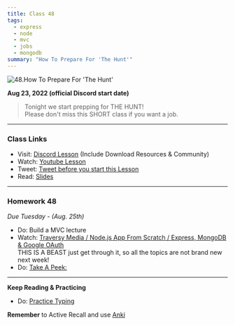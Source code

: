 ```yaml
---
title: Class 48
tags:
  - express
  - node
  - mvc
  - jobs
  - mongodb
summary: "How To Prepare For 'The Hunt'"
---
```


![48.How To Prepare For 'The Hunt'](https://cdn.hashnode.com/res/hashnode/image/upload/v1676725202787/5A519yJay.png?auto=compress)

**Aug 23, 2022 (official Discord start date)**

> Tonight we start prepping for THE HUNT! <br /> Please don't miss this SHORT class if you want a job.

<hr />

### Class Links

- Visit: [Discord Lesson](https://discord.com/channels/735923219315425401/738891289071714388/1011750764605095936) (Include Download Resources & Community)
- Watch: [Youtube Lesson](https://youtu.be/2ObpRuvmT48)
- Tweet: [Tweet before you start this Lesson](https://twitter.com/leonnoel/status/1562190629513228288)
- Read: [Slides](https://slides.com/leonnoel/100devs2-the-hunt)

<hr />

### Homework 48

_Due Tuesday - (Aug. 25th)_

- Do: Build a MVC lecture
- Watch: [Traversy Media / Node.js App From Scratch / Express, MongoDB & Google OAuth](https://youtu.be/SBvmnHTQIPY) <br /> THIS IS A BEAST just get through it, so all the topics are not brand new next week!
- Do: [Take A Peek:](https://github.com/100devs/todo-mvc-auth-local)

<hr />

**Keep Reading & Practicing**

- Do: [Practice Typing](https://www.keybr.com/)

**Remember** to Active Recall and use [Anki](https://apps.ankiweb.net/)
